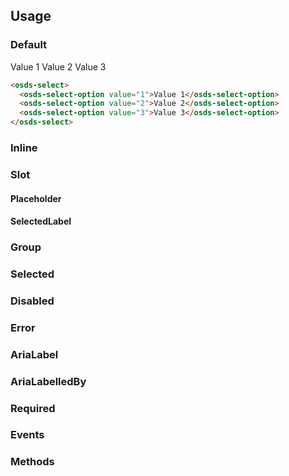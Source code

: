 
<GenericStyle />

## Usage

### Default
<osds-select>
  <osds-select-option value="1">Value 1</osds-select-option>
  <osds-select-option value="2">Value 2</osds-select-option>
  <osds-select-option value="3">Value 3</osds-select-option>
</osds-select>

```html
<osds-select>
  <osds-select-option value="1">Value 1</osds-select-option>
  <osds-select-option value="2">Value 2</osds-select-option>
  <osds-select-option value="3">Value 3</osds-select-option>
</osds-select>
```

### Inline
<InlineProperty />

### Slot
#### Placeholder
<PlaceholderSlot />

#### SelectedLabel
<SelectedLabelSlot />

### Group
<Group />

### Selected
<Selected />

### Disabled
<DisabledProperty />

### Error
<ErrorProperty />

### AriaLabel
<AriaLabelProperty />

### AriaLabelledBy
<AriaLabelledByProperty />

### Required
<RequiredProperty />

### Events
<Events />

### Methods
<Methods />
